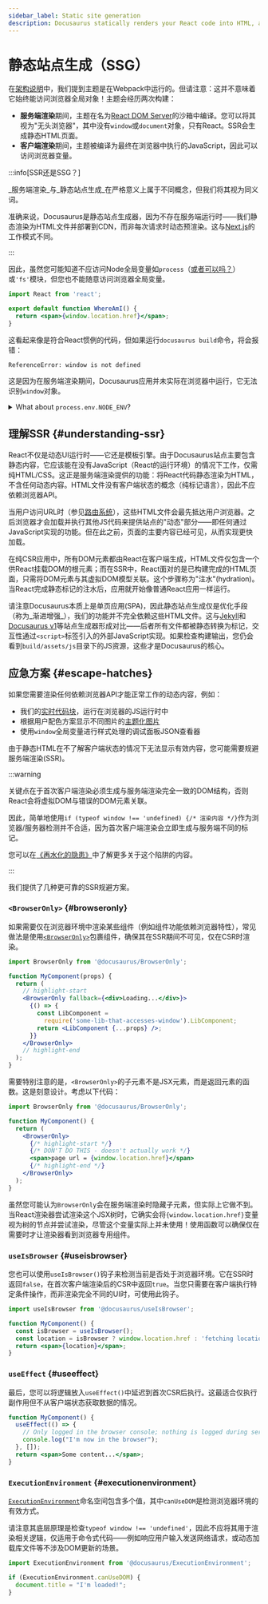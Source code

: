 ```yaml
---
sidebar_label: Static site generation
description: Docusaurus statically renders your React code into HTML, allowing faster load speed and better SEO.
---
```


# 静态站点生成（SSG）

在[架构说明](architecture.mdx)中，我们提到主题是在Webpack中运行的。但请注意：这并不意味着它始终能访问浏览器全局对象！主题会经历两次构建：

- **服务端渲染**期间，主题在名为[React DOM Server](https://reactjs.org/docs/react-dom-server.html)的沙箱中编译。您可以将其视为"无头浏览器"，其中没有`window`或`document`对象，只有React。SSR会生成静态HTML页面。
- **客户端渲染**期间，主题被编译为最终在浏览器中执行的JavaScript，因此可以访问浏览器变量。

:::info[SSR还是SSG？]

_服务端渲染_与_静态站点生成_在严格意义上属于不同概念，但我们将其视为同义词。

准确来说，Docusaurus是静态站点生成器，因为不存在服务端运行时——我们静态渲染为HTML文件并部署到CDN，而非每次请求时动态预渲染。这与[Next.js](https://nextjs.org/)的工作模式不同。

:::

因此，虽然您可能知道不应访问Node全局变量如`process`（[或者可以吗？](#node-env)）或`'fs'`模块，但您也不能随意访问浏览器全局变量。

```jsx
import React from 'react';

export default function WhereAmI() {
  return <span>{window.location.href}</span>;
}
```

这看起来像是符合React惯例的代码，但如果运行`docusaurus build`命令，将会报错：

```
ReferenceError: window is not defined
```

这是因为在服务端渲染期间，Docusaurus应用并未实际在浏览器中运行，它无法识别`window`对象。

<details id="node-env">
<summary>What about <code>process.env.NODE_ENV</code>?</summary>

One exception to the "no Node globals" rule is `process.env.NODE_ENV`. In fact, you can use it in React, because Webpack injects this variable as a global:

```jsx
import React from 'react';

export default function expensiveComp() {
  if (process.env.NODE_ENV === 'development') {
    return <>This component is not shown in development</>;
  }
  const res = someExpensiveOperationThatLastsALongTime();
  return <>{res}</>;
}
```

During Webpack build, the `process.env.NODE_ENV` will be replaced with the value, either `'development'` or `'production'`. You will then get different build results after dead code elimination:


<Tabs>
<TabItem value="Development">

```diff
import React from 'react';

export default function expensiveComp() {
  // highlight-next-line
  if ('development' === 'development') {
+   return <>This component is not shown in development</>;
  }
- const res = someExpensiveOperationThatLastsALongTime();
- return <>{res}</>;
}
```

</TabItem>
<TabItem value="Production">

```diff
import React from 'react';

export default function expensiveComp() {
  // highlight-next-line
- if ('production' === 'development') {
-   return <>This component is not shown in development</>;
- }
+ const res = someExpensiveOperationThatLastsALongTime();
+ return <>{res}</>;
}
```

</TabItem>
</Tabs>
</details>

## 理解SSR {#understanding-ssr}

React不仅是动态UI运行时——它还是模板引擎。由于Docusaurus站点主要包含静态内容，它应该能在没有JavaScript（React的运行环境）的情况下工作，仅需纯HTML/CSS。这正是服务端渲染提供的功能：将React代码静态渲染为HTML，不含任何动态内容。HTML文件没有客户端状态的概念（纯标记语言），因此不应依赖浏览器API。

当用户访问URL时（参见[路由系统](routing.mdx)），这些HTML文件会最先抵达用户浏览器。之后浏览器才会加载并执行其他JS代码来提供站点的"动态"部分——即任何通过JavaScript实现的功能。但在此之前，页面的主要内容已经可见，从而实现更快加载。

在纯CSR应用中，所有DOM元素都由React在客户端生成，HTML文件仅包含一个供React挂载DOM的根元素；而在SSR中，React面对的是已构建完成的HTML页面，只需将DOM元素与其虚拟DOM模型关联。这个步骤称为"注水"(hydration)。当React完成静态标记的注水后，应用就开始像普通React应用一样运行。

请注意Docusaurus本质上是单页应用(SPA)，因此静态站点生成仅是优化手段（称为_渐进增强_），我们的功能并不完全依赖这些HTML文件。这与[Jekyll](https://jekyllrb.com/)和[Docusaurus v1](https://v1.docusaurus.io/)等站点生成器形成对比——后者所有文件都被静态转换为标记，交互性通过`<script>`标签引入的外部JavaScript实现。如果检查构建输出，您仍会看到`build/assets/js`目录下的JS资源，这些才是Docusaurus的核心。

## 应急方案 {#escape-hatches}

如果您需要渲染任何依赖浏览器API才能正常工作的动态内容，例如：

- 我们的[实时代码块](../guides/markdown-features/markdown-features-code-blocks.mdx#interactive-code-editor)，运行在浏览器的JS运行时中
- 根据用户配色方案显示不同图片的[主题化图片](../guides/markdown-features/markdown-features-assets.mdx#themed-images)
- 使用`window`全局变量进行样式处理的调试面板JSON查看器

由于静态HTML在不了解客户端状态的情况下无法显示有效内容，您可能需要规避服务端渲染(SSR)。

:::warning

关键点在于首次客户端渲染必须生成与服务端渲染完全一致的DOM结构，否则React会将虚拟DOM与错误的DOM元素关联。

因此，简单地使用`if (typeof window !== 'undefined) {/* 渲染内容 */}`作为浏览器/服务器检测并不合适，因为首次客户端渲染会立即生成与服务端不同的标记。

您可以在[《再水化的隐患》](https://www.joshwcomeau.com/react/the-perils-of-rehydration/)中了解更多关于这个陷阱的内容。

:::

我们提供了几种更可靠的SSR规避方案。

### `<BrowserOnly>` {#browseronly}

如果需要仅在浏览器环境中渲染某些组件（例如组件功能依赖浏览器特性），常见做法是使用[`<BrowserOnly>`](../docusaurus-core.mdx#browseronly)包裹组件，确保其在SSR期间不可见，仅在CSR时渲染。

```jsx
import BrowserOnly from '@docusaurus/BrowserOnly';

function MyComponent(props) {
  return (
    // highlight-start
    <BrowserOnly fallback={<div>Loading...</div>}>
      {() => {
        const LibComponent =
          require('some-lib-that-accesses-window').LibComponent;
        return <LibComponent {...props} />;
      }}
    </BrowserOnly>
    // highlight-end
  );
}
```

需要特别注意的是，`<BrowserOnly>`的子元素不是JSX元素，而是返回元素的函数。这是刻意设计。考虑以下代码：

```jsx
import BrowserOnly from '@docusaurus/BrowserOnly';

function MyComponent() {
  return (
    <BrowserOnly>
      {/* highlight-start */}
      {/* DON'T DO THIS - doesn't actually work */}
      <span>page url = {window.location.href}</span>
      {/* highlight-end */}
    </BrowserOnly>
  );
}
```

虽然您可能认为`BrowserOnly`会在服务端渲染时隐藏子元素，但实际上它做不到。当React渲染器尝试渲染这个JSX树时，它确实会将`{window.location.href}`变量视为树的节点并尝试渲染，尽管这个变量实际上并未使用！使用函数可以确保仅在需要时才让渲染器看到浏览器专用组件。

### `useIsBrowser` {#useisbrowser}

您也可以使用`useIsBrowser()`钩子来检测当前是否处于浏览器环境。它在SSR时返回`false`，在首次客户端渲染后的CSR中返回`true`。当您只需要在客户端执行特定条件操作，而非渲染完全不同的UI时，可使用此钩子。

```jsx
import useIsBrowser from '@docusaurus/useIsBrowser';

function MyComponent() {
  const isBrowser = useIsBrowser();
  const location = isBrowser ? window.location.href : 'fetching location...';
  return <span>{location}</span>;
}
```

### `useEffect` {#useeffect}

最后，您可以将逻辑放入`useEffect()`中延迟到首次CSR后执行。这最适合仅执行副作用但不从客户端状态获取数据的情况。

```jsx
function MyComponent() {
  useEffect(() => {
    // Only logged in the browser console; nothing is logged during server-side rendering
    console.log("I'm now in the browser");
  }, []);
  return <span>Some content...</span>;
}
```

### `ExecutionEnvironment` {#executionenvironment}

[`ExecutionEnvironment`](../docusaurus-core.mdx#executionenvironment)命名空间包含多个值，其中`canUseDOM`是检测浏览器环境的有效方式。

请注意其底层原理是检查`typeof window !== 'undefined'`，因此不应将其用于渲染相关逻辑，仅适用于命令式代码——例如响应用户输入发送网络请求，或动态加载库文件等不涉及DOM更新的场景。

```js title="a-client-module.js"
import ExecutionEnvironment from '@docusaurus/ExecutionEnvironment';

if (ExecutionEnvironment.canUseDOM) {
  document.title = "I'm loaded!";
}
```